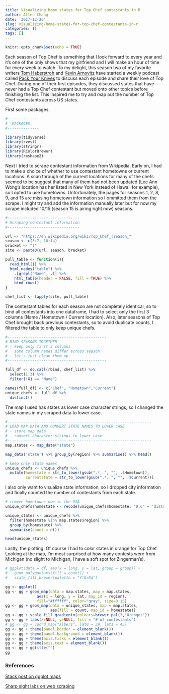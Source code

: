 ```yaml
---
title: Visualizing home states for Top Chef contestants in R
author: Allen Chang
date: '2017-12-26'
slug: visualizing-home-states-for-top-chef-contestants-in-r
categories: []
tags: []
---
```


```r
knitr::opts_chunk$set(echo = TRUE)
```

Each season of Top Chef is something that I look forward to every year and it's one of the only shows that my girlfriend and I will make an hour of time for every week to watch. To my delight, this season two of my favorite writers [Tom Haberstroh](https://twitter.com/tomhaberstroh) and [Kevin Arnovitz](https://twitter.com/kevinarnovitz) have started a weekly podcast called [Pack Your Knives](https://twitter.com/PackKnives) to discuss each episode and share their love of Top Chef. During one of their first episodes, they discussed states that have never had a Top Chef contestant but moved onto other topics before finishing the list. This inspired me to try and map out the number of Top Chef contestants across US states.

First some packages. 

```r
#--------------
#  PACKAGES
#--------------

library(tidyverse)
library(rvest)
library(stringr)
library(RColorBrewer)
library(reshape2)
```

Next I tried to scrape contestant information from Wikipedia. Early on, I had to make a choice of whether to use contestant hometowns or current locations. A scan through of the current locations for many of the chefs seemed to be suggest that many of them had not been updated (Lee Ann Wong's location has her listed in New York instead of Hawaii for example), so I opted to use hometowns. Unfortunately, the pages for seasons 1, 2, 8, 9, and 15 are missing hometown information so I ommitted them from the scrape. I might try and add the information manually later but for now my scrape included 10/15 (season 15 is airing right now) seasons.

```r
#--------------------------------
# Scraping contestant information
#--------------------------------

url <- "https://en.wikipedia.org/wiki/Top_Chef_(season_"
season <- c(3:7, 10:14)
bracket <- ")"
site <- paste0(url, season, bracket)

pull_table <- function(i){
  read_html(i) %>%
  html_nodes("table") %>%
    .[grepl("Name", .)] %>%
    html_table(header = FALSE, fill = TRUE) %>%
    bind_rows()
}

chef_list <- lapply(site, pull_table)
```

The contestant tables for each season are not completely identical, so to bind all contestants into one dataframe, I had to select only the first 3 columns (Name / Hometown / Current location). Also, later seasons of Top Chef brought back previous contestants, so to avoid duplicate counts, I filtered the table to only keep unique chefs. 

```r
#--------------------------------------------
# BIND SEASONS TOGETHER
# - keep only first 3 columns 
#   some column names differ across season
# - let's just clean them up
#--------------------------------------------

full_df <- do.call(rbind, chef_list) %>% 
  select(1:3) %>%
  filter(!X1 == "Name")

names(full_df) <- c("Chef", "Hometown","Current")
unique_chefs <- full_df %>%
  distinct()
```

The map I used has states as lower case character strings, so I changed the state names in my scraped data to lower case. 

```r
#----------------------------------------------------------------
# LOAD MAP DATA AND CONVERT STATE NAMES TO LOWER CASE
# - store map data
#   convert character strings to lower case
#----------------------------------------------------------------
map.states <- map_data("state")

map_data('state') %>% group_by(region) %>% summarise() %>% head()

# keep only state names
unique_chefs <- unique_chefs %>%
  mutate(homestate = str_to_lower(gsub(".*, ", "", .$Hometown)), 
         currentstate = str_to_lower(gsub(".*, ", "", .$Current)))
```

I also only want to visualize state information, so I dropped city information and finally counted the number of contestants from each state.

```r
# remove hometowns now in the USA
unique_chefs$homestate <- recode(unique_chefs$homestate, "D.C" = "district of columbia")

unique_states <- unique_chefs %>%
  filter(homestate %in% map.states$region) %>%
  group_by(homestate) %>%
  summarise(count = n())

head(unique_states)
```

Lastly, the plotting. Of course I had to color states in orange for Top Chef. Looking at the map, I'm most surprised at how many contests were from Michigan (no slight to Michigan, I have a soft spot for Zingerman's). 

```r
# ggplot(data = df, aes(x = long, y = lat, group = group)) + 
#   geom_polygon(aes(fill = count)) +
#   scale_fill_brewer(palette = "YlOrRd")

gg <- ggplot()
gg <- gg + geom_map(data = map.states, map = map.states, 
              aes(x = long, y = lat, map_id = region),
              fill="#ffffff", color="gray", size=0.15)
gg <- gg + geom_map(data = unique_states, map = map.states,
                    aes(fill = count, map_id = homestate))
gg <- gg + scale_fill_gradientn(colours=brewer.pal(3,"Oranges"))
gg <- gg + labs(x=NULL, y=NULL, fill = "# of contestants")
# gg <- gg + coord_map("albers", lat0 = 39, lat1 = 45) 
gg <- gg + theme(panel.border = element_blank())
gg <- gg + theme(panel.background = element_blank())
gg <- gg + theme(axis.ticks = element_blank())
gg <- gg + theme(axis.text = element_blank())
gg <- gg + ggtitle("")
gg
```

### References
[Stack post on ggplot maps](https://stackoverflow.com/questions/29614972/ggplot-us-state-map-colors-are-fine-polygons-jagged-r)

[Sharp sight labs on web scraping](http://sharpsightlabs.com/blog/map-lithium-production-r/)
